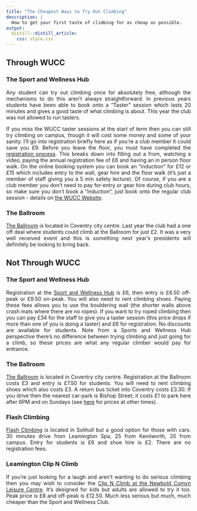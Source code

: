 ```yaml
---
title: "The Cheapest Ways to Try Out Climbing"
description: | 
  How to get your first taste of climbing for as cheap as possible.
output: 
  distill::distill_article:
    css: style.css
---
```


<style>
body {
text-align: justify}
</style>
  

## Through WUCC
### The Sport and Wellness Hub

Any student can try out climbing once for absolutely free, although the mechanisms to do this aren’t always straightforward. In previous years students have been able to book onto a “Taster” session which lasts 20 minutes and gives a good taste of what climbing is about. This year the club was not allowed to run tasters. 

If you miss the WUCC taster sessions at the start of term then you can still try climbing on campus, though it will cost some money and some of your sanity. I’ll go into registration briefly here as if you’re a club member it could save you £9. Before you leave the floor, you must have completed the [registration process](https://warwick.ac.uk/services/sport/active/climbing/#register). This breaks down into filling out a from, watching a video, paying the annual registration fee of £6 and having an in person floor walk. On the online booking system you can book an “induction” for £12 or £15 which includes entry to the wall, gear hire and the floor walk (it’s just a member of staff giving you a 5 min safety lecture). Of course, if you are a club member you don’t need to pay for entry or gear hire during club hours, so make sure you don’t book a "induction", just book onto the regular club session - details on [the WUCC Website](https://warwickclimbing.co.uk/about/clubhours/).

### The Ballroom 

[The Ballroom](https://www.ballroomclimbing.co.uk/) is located in Coventry city centre. Last year the club had a one off deal where students could climb at the Ballroom for just £2. It was a very well received event and this is something next year’s presidents will definitely be looking to bring back.

## Not Through WUCC 
### The Sport and Wellness Hub

<WIP>
Registration at the [Sport and Wellness Hub](https://warwick.ac.uk/services/sport/active/climbing/#register) is £6, then entry is £6.50 off-peak or £9.50 on-peak. You will also need to rent climbing shoes. Paying these fees allows you to use the bouldering wall (the shorter walls above crash mats where there are no ropes). If you want to try roped climbing then you can pay £34 for the staff to give you a taster session (this price drops if more than one of you is doing a taster) and £6 for registration. No discounts are available for students. Note from a Sports and Wellness Hub perspective there’s no difference between trying climbing and just going for a climb, so these prices are what any regular climber would pay for entrance.

### The Ballroom

[The Ballroom](https://www.ballroomclimbing.co.uk/) is located in Coventry city centre. Registration at the Ballroom costs £3 and entry is £7.50 for students. You will need to rent climbing shoes which also costs £3. A return bus ticket into Coventry costs £3.30. If you drive then the nearest car-park is Bishop Street; it costs £1 to park here after 6PM and on Sundays (see [here](https://www.coventry.gov.uk/directory_record/11432/bishop_street_tower_street_car_park) for prices at other times).

### Flash Climbing

[Flash Climbing](https://flashclimbingcentre.co.uk/) is located in Solihull but a good option for those with cars. 30 minutes drive from Leamington Spa, 25 from Kenilworth, 20 from campus. Entry for students is £6 and shoe hire is £2. There are no registration fees. 

### Leamington Clip N Climb
If you're just looking for a laugh and aren't wanting to do serious climbing then you may wish to consider the [Clip N Climb at the Newbold Comyn Leisure Centre](https://www.everyoneactive.com/centre/newbold-comyn-leisure-centre/?activitySearch=Clip%20n%20climb). It's designed for kids but adults are allowed to try it too. Peak price is £8 and off-peak is £12.50. Much less serious but much, much cheaper than the Sport and Wellness Club.
